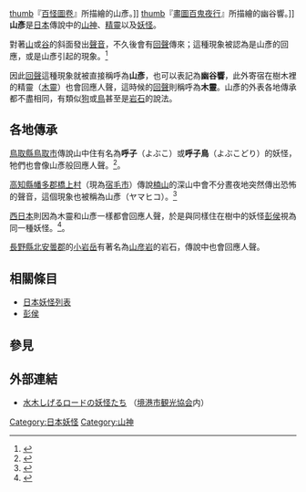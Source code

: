 {{japanese|japanese=山彦|kana=やまびこ|romaji=Yamabiko}}
[[file:Suushi_Yama-biko.jpg|thumb]]『[[百怪圖卷|百怪圖卷]]』所描繪的山彥。]]
[[file:SekienYamabiko.jpg|thumb]]『[[畫圖百鬼夜行|畫圖百鬼夜行]]』所描繪的幽谷響。]]
'''山彥'''是[[日本|日本]]傳說中的[[山神|山神]]、[[精靈|精靈]]以及[[妖怪|妖怪]]。

對著[[山|山]]或[[谷|谷]]的斜面發出[[聲音|聲音]]，不久後會有[[回聲|回聲]]傳來；這種現象被認為是山彥的回應，或是山彥引起的現象。<ref name="murakami">{{Cite book|author=[[村上健司|村上健司]]編著|title=妖怪事典|year=2000|publisher=[[毎日新聞社|毎日新聞社]]|isbn=978-4-620-31428-0|pages=352頁}}</ref>

因此[[回聲|回聲]]這種現象就被直接稱呼為'''山彥'''，也可以表記為'''幽谷響'''，此外寄宿在樹木裡的精靈（[[木靈|木靈]]）也會回應人聲，這時候的[[回聲|回聲]]則稱呼為'''木靈'''。山彥的外表各地傳承都不盡相同，有類似[[狗|狗]]或[[鳥|鳥]]甚至是[[岩石|岩石]]的說法。

==各地傳承==
[[鳥取縣|鳥取縣]][[鳥取市|鳥取市]]傳說山中住有名為'''呼子'''（よぶこ）或'''呼子鳥'''（よぶこどり）的妖怪，牠們也會像山彥般回應人聲。<ref>{{Cite book|author=[[柳田國男|柳田國男]]|title=妖怪談義|year=1977|publisher=[[講談社|講談社]]|series=[[講談社学術文庫|講談社学術文庫]]|isbn=978-4-06-158135-7|pages=201頁}}</ref>。

[[高知縣|高知縣]][[幡多郡|幡多郡]][[橋上村|橋上村]]（現為[[宿毛市|宿毛市]]）傳說[[楠山_(高知縣)|楠山]]的深山中會不分晝夜地突然傳出恐怖的聲音，這個現象也被稱為山彥（ヤマヒコ）。<ref>{{Cite journal|author=[[桂井和雄|桂井和雄]]|title=土佐の山村の「妖物と怪異」|journal=旅と伝説|volume=15巻|issue=6号（通巻174号）|pages=23頁|publisher=[[三元社|三元社]]|date=1942年6月}}</ref>

[[西日本|西日本]]則因為木靈和山彥一樣都會回應人聲，於是與同樣住在樹中的妖怪[[彭侯|彭侯]]視為同一種妖怪。<ref name="zukan">{{Cite book|author=[[京極夏彦|京極夏彦]]|editor=[[多田克己|多田克己]]編|title=妖怪図巻|year=2000|publisher=[[国書刊行会|国書刊行会]]|isbn=978-4-336-04187-6|pages=154頁}}</ref>。

[[長野縣|長野縣]][[北安曇郡|北安曇郡]]的[[小岩岳|小岩岳]]有著名為[[山彦岩|山彦岩]]的岩石，傳說中也會回應人聲。

== 相關條目 ==
* [[日本妖怪列表|日本妖怪列表]]
* [[彭侯|彭侯]]

== 參見 ==
{{Reflist}}

== 外部連結 ==
* [https://web.archive.org/web/20130501225018/http://www.sakaiminato.net/site2/page/roadmap/bronze/038/ 水木しげるロードの妖怪たち] （[http://www.sakaiminato.net/ 境港市観光協会]内）

[[Category:日本妖怪|Category:日本妖怪]]
[[Category:山神|Category:山神]]
